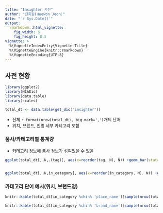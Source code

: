 ```yaml
---
title: "Insighter 사전"
author: "전희원(Heewon Jeon)"
date: "`r Sys.Date()`"
output: 
  rmarkdown::html_vignette:
    fig_width: 6
    fig_height: 8.5
vignette: >
  %\VignetteIndexEntry{Vignette Title}
  %\VignetteEngine{knitr::rmarkdown}
  %\VignetteEncoding{UTF-8}
---
```



## 사전 현황 

```r
library(ggplot2)
library(NIADic)
library(data.table)
library(scales)

total_dt <- data.table(get_dic("insighter"))
```

- 전체 `r format(nrow(total_dt), big.mark=',')`개의 단어
- 위치, 브랜드, 인명 세부 카테고리 포함 



### 품사/카테고리별 통계량  

- 카테고리 정보에 품사 정보가 섞여있을 수 있음 

```r

ggplot(total_dt[,.N,.(tag)], aes(x=reorder(tag, N), N)) +geom_bar(stat='identity') + xlab("KAIST tag") + coord_flip() + ggtitle("Tag frequency") + scale_y_continuous(labels = comma)


ggplot(total_dt[,.N,in_category], aes(x=reorder(in_category, N), N)) +geom_bar(stat='identity') + xlab("category") + coord_flip() + ggtitle("NIA dictionary  category frequency") +  scale_y_continuous(labels = comma)

```


### 카테고리 단어 예시(위치, 브랜드명) 


```r
knitr::kable(total_dt[in_category %chin% 'place_name'][sample(nrow(total_dt[in_category %chin% 'place_name']), 10)], caption="위치 예시")

knitr::kable(total_dt[in_category %chin% 'brand_name'][sample(nrow(total_dt[in_category %chin% 'brand_name']), 10)],  caption="브랜드명 예시")

```
